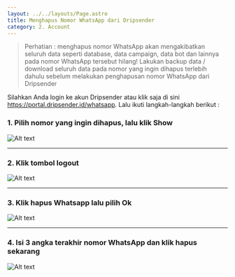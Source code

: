 ```yaml
---
layout: ../../layouts/Page.astro
title: Menghapus Nomor WhatsApp dari Dripsender
category: 2. Account
---
```


> Perhatian : menghapus nomor WhatsApp akan mengakibatkan seluruh data seperti database, data campaign, data bot dan lainnya pada nomor WhatsApp tersebut hilang! Lakukan backup data / download seluruh data pada nomor yang ingin dihapus terlebih dahulu sebelum melakukan penghapusan nomor WhatsApp dari Dripsender

Silahkan Anda login ke akun Dripsender atau klik saja di sini https://portal.dripsender.id/whatsapp. Lalu ikuti langkah-langkah berikut :

### 1. Pilih nomor yang ingin dihapus, lalu klik Show
![Alt text](/assets/docs/hapusWA1.jpg "menambah WA")

---

### 2. Klik tombol logout
![Alt text](/assets/docs/hapusWA2.jpg "menambah WA")

---

### 3. Klik hapus Whatsapp lalu pilih Ok
![Alt text](/assets/docs/hapusWA3.jpg "menambah WA")

---

### 4. Isi 3 angka terakhir nomor WhatsApp dan klik hapus sekarang
![Alt text](/assets/docs/hapusWA4.jpg "menambah WA")
